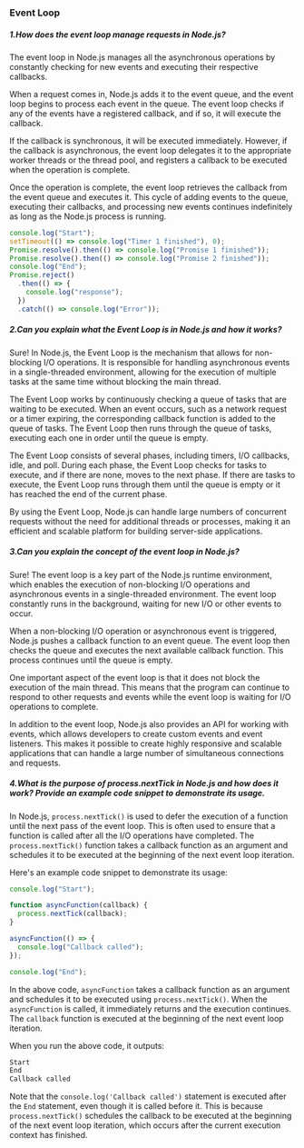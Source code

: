 ### Event Loop

##### 1.How does the event loop manage requests in Node.js?

The event loop in Node.js manages all the asynchronous operations by constantly checking for new events and executing their respective callbacks.

When a request comes in, Node.js adds it to the event queue, and the event loop begins to process each event in the queue. The event loop checks if any of the events have a registered callback, and if so, it will execute the callback.

If the callback is synchronous, it will be executed immediately. However, if the callback is asynchronous, the event loop delegates it to the appropriate worker threads or the thread pool, and registers a callback to be executed when the operation is complete.

Once the operation is complete, the event loop retrieves the callback from the event queue and executes it. This cycle of adding events to the queue, executing their callbacks, and processing new events continues indefinitely as long as the Node.js process is running.

```js
console.log("Start");
setTimeout(() => console.log("Timer 1 finished"), 0);
Promise.resolve().then(() => console.log("Promise 1 finished"));
Promise.resolve().then(() => console.log("Promise 2 finished"));
console.log("End");
Promise.reject()
  .then(() => {
    console.log("response");
  })
  .catch(() => console.log("Error"));
```

##### 2.Can you explain what the Event Loop is in Node.js and how it works?

Sure! In Node.js, the Event Loop is the mechanism that allows for non-blocking I/O operations. It is responsible for handling asynchronous events in a single-threaded environment, allowing for the execution of multiple tasks at the same time without blocking the main thread.

The Event Loop works by continuously checking a queue of tasks that are waiting to be executed. When an event occurs, such as a network request or a timer expiring, the corresponding callback function is added to the queue of tasks. The Event Loop then runs through the queue of tasks, executing each one in order until the queue is empty.

The Event Loop consists of several phases, including timers, I/O callbacks, idle, and poll. During each phase, the Event Loop checks for tasks to execute, and if there are none, moves to the next phase. If there are tasks to execute, the Event Loop runs through them until the queue is empty or it has reached the end of the current phase.

By using the Event Loop, Node.js can handle large numbers of concurrent requests without the need for additional threads or processes, making it an efficient and scalable platform for building server-side applications.

##### 3.Can you explain the concept of the event loop in Node.js?

Sure! The event loop is a key part of the Node.js runtime environment, which enables the execution of non-blocking I/O operations and asynchronous events in a single-threaded environment. The event loop constantly runs in the background, waiting for new I/O or other events to occur.

When a non-blocking I/O operation or asynchronous event is triggered, Node.js pushes a callback function to an event queue. The event loop then checks the queue and executes the next available callback function. This process continues until the queue is empty.

One important aspect of the event loop is that it does not block the execution of the main thread. This means that the program can continue to respond to other requests and events while the event loop is waiting for I/O operations to complete.

In addition to the event loop, Node.js also provides an API for working with events, which allows developers to create custom events and event listeners. This makes it possible to create highly responsive and scalable applications that can handle a large number of simultaneous connections and requests.

##### 4.What is the purpose of process.nextTick in Node.js and how does it work? Provide an example code snippet to demonstrate its usage.

In Node.js, `process.nextTick()` is used to defer the execution of a function until the next pass of the event loop. This is often used to ensure that a function is called after all the I/O operations have completed. The `process.nextTick()` function takes a callback function as an argument and schedules it to be executed at the beginning of the next event loop iteration.

Here's an example code snippet to demonstrate its usage:

```javascript
console.log("Start");

function asyncFunction(callback) {
  process.nextTick(callback);
}

asyncFunction(() => {
  console.log("Callback called");
});

console.log("End");
```

In the above code, `asyncFunction` takes a callback function as an argument and schedules it to be executed using `process.nextTick()`. When the `asyncFunction` is called, it immediately returns and the execution continues. The `callback` function is executed at the beginning of the next event loop iteration.

When you run the above code, it outputs:

```js
Start
End
Callback called
```

Note that the `console.log('Callback called')` statement is executed after the `End` statement, even though it is called before it. This is because `process.nextTick()` schedules the callback to be executed at the beginning of the next event loop iteration, which occurs after the current execution context has finished.
